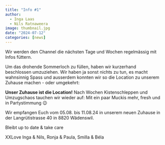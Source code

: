 ```yaml
---
title: "Info #1"
author:
  - Inga Laas
  - Nils Ratnaweera
image: thumbnail.jpg
date: "2024-07-12"
categories: [news]
---
```


Wir werden den Channel die nächsten Tage und Wochen regelmässig mit Infos füttern. 

Um das drohende Sommerloch zu füllen, haben wir kurzerhand beschlossen umzuziehen. Wir haben ja sonst nichts zu tun, es macht wahnsinnig Spass und ausserdem konnten wir so die Location zu unserem Zuhause machen - oder umgekehrt: 

**Unser Zuhause ist die Location!** Nach Wochen Kistenschleppen und Umzugschaos tauchen wir wieder auf: Mit ein paar Muckis mehr, fresh und in Partystimmung 😉

Wir empfangen Euch vom 05.08. bis 11.08.24 in unserem neuen Zuhause in der Langrütistrasse 40 in 8820 Wädenswil.

Bleibt up to date & take care

XXLove Inga & Nils, Ronja & Paula, Smilla & Béla